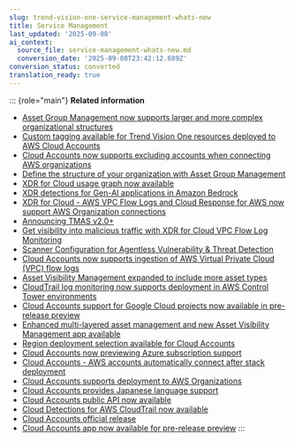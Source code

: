 ```yaml
---
slug: trend-vision-one-service-management-whats-new
title: Service Management
last_updated: '2025-09-08'
ai_context:
  source_file: service-management-whats-new.md
  conversion_date: '2025-09-08T23:42:12.689Z'
conversion_status: converted
translation_ready: true
---
```


::: {role="main"}
**Related information**

- [Asset Group Management now supports larger and more complex organizational structures](wn-agm-node-layer-limits.mdx)
- [Custom tagging available for Trend Vision One resources deployed to AWS Cloud Accounts](custom-tagging-for-aws-accounts.mdx)
- [Cloud Accounts now supports excluding accounts when connecting AWS organizations](cloud-accounts-exclusion-aws-orgs.mdx)
- [Define the structure of your organization with Asset Group Management](wn-asset-group-management-preview.mdx)
- [XDR for Cloud usage graph now available](xdr-cloud-usage-graph-now-available.mdx)
- [XDR detections for Gen-AI applications in Amazon Bedrock](xdr-cloud-genai-apps-amazon-bedrock.mdx)
- [XDR for Cloud - AWS VPC Flow Logs and Cloud Response for AWS now support AWS Organization connections](more-support-aws-organizations.mdx)
- [Announcing TMAS v2.0+](announcing-tmas-v2-0.mdx)
- [Get visibility into malicious traffic with XDR for Cloud VPC Flow Log Monitoring](xdr-cloud-vpc-flow-log-monitoring.mdx)
- [Scanner Configuration for Agentless Vulnerability & Threat Detection](agentless-vulner-threat-detection.mdx)
- [Cloud Accounts now supports ingestion of AWS Virtual Private Cloud (VPC) flow logs](cloud-accounts-aws-vpc-flow.mdx)
- [Asset Visibility Management expanded to include more asset types](asset-visibility-management-expand.mdx)
- [CloudTrail log monitoring now supports deployment in AWS Control Tower environments](cloudtrail-aws-control-tower.mdx)
- [Cloud Accounts support for Google Cloud projects now available in pre-release preview](cloud-accounts-gcp-preview.mdx)
- [Enhanced multi-layered asset management and new Asset Visibility Management app available](asset-management-visibility-app.mdx)
- [Region deployment selection available for Cloud Accounts](region-deployment-cloud-accounts.mdx)
- [Cloud Accounts now previewing Azure subscription support](cloud-accounts-azure-subscription.mdx)
- [Cloud Accounts - AWS accounts automatically connect after stack deployment](cloud-accounts-aws-stack-deploy.mdx)
- [Cloud Accounts supports deployment to AWS Organizations](cloud-accounts-aws-orgs.mdx)
- [Cloud Accounts provides Japanese language support](cloud-accounts-japanese-lang.mdx)
- [Cloud Accounts public API now available](cloud-accounts-public-api.mdx)
- [Cloud Detections for AWS CloudTrail now available](cloud-detections-aws-cloudtrail.mdx)
- [Cloud Accounts official release](cloud-accounts-official-release.mdx)
- [Cloud Accounts app now available for pre-release preview](cloud-accounts-app-prerelease.mdx)
:::
